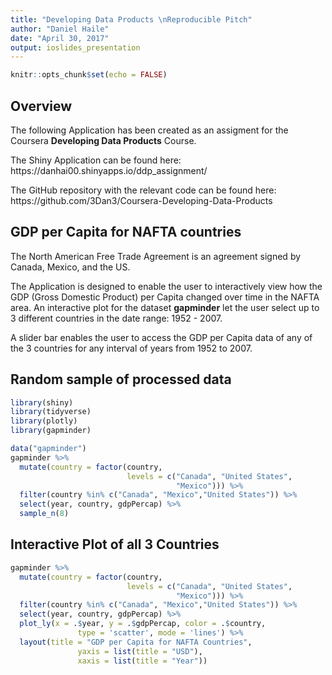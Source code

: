 ```yaml
---
title: "Developing Data Products \nReproducible Pitch"
author: "Daniel Haile"
date: "April 30, 2017"
output: ioslides_presentation
---
```


```r
knitr::opts_chunk$set(echo = FALSE)
```

## Overview


The following Application has been created as an assigment for the Coursera **Developing Data Products** Course. 

The Shiny Application can be found here: https://danhai00.shinyapps.io/ddp_assignment/

The GitHub repository with the relevant code can be found here: https://github.com/3Dan3/Coursera-Developing-Data-Products


## GDP per Capita for NAFTA countries

The North American Free Trade Agreement is an agreement signed by Canada, Mexico, and the US.

The Application is designed to enable the user to interactively view how the GDP (Gross Domestic Product) per Capita changed over time in the NAFTA area. An interactive plot for the dataset **gapminder** let the user select up to 3 different countries in the date range: 1952 - 2007.

A slider bar enables the user to access the GDP per Capita data of any of the 3 countries for any interval of years from 1952 to 2007.

## Random sample of processed data

```r
library(shiny)
library(tidyverse)
library(plotly)
library(gapminder)
```
```r
data("gapminder")
gapminder %>%
  mutate(country = factor(country,
                          levels = c("Canada", "United States",
                                     "Mexico"))) %>%
  filter(country %in% c("Canada", "Mexico","United States")) %>%
  select(year, country, gdpPercap) %>%
  sample_n(8)
```


## Interactive Plot of all 3 Countries

```r
gapminder %>%
  mutate(country = factor(country,
                          levels = c("Canada", "United States",
                                     "Mexico"))) %>%
  filter(country %in% c("Canada", "Mexico","United States")) %>%
  select(year, country, gdpPercap) %>%
  plot_ly(x = .$year, y = .$gdpPercap, color = .$country,
               type = 'scatter', mode = 'lines') %>%
  layout(title = "GDP per Capita for NAFTA Countries", 
               yaxis = list(title = "USD"), 
               xaxis = list(title = "Year"))
```

